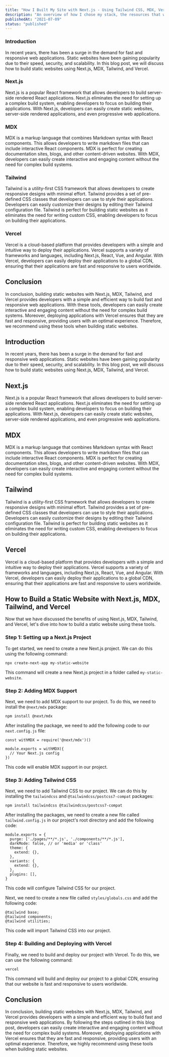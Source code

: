 ```yaml
---
title: "How I Built My Site with Next.js - Using Tailwind CSS, MDX, Vercel"
description: "An overview of how I chose my stack, the resources that were helpful, and my design and content decisions."
publishedAt: "2021-07-09"
status: "published"
---
```


### Introduction

In recent years, there has been a surge in the demand for fast and responsive web applications. Static websites have been gaining popularity due to their speed, security, and scalability. In this blog post, we will discuss how to build static websites using Next.js, MDX, Tailwind, and Vercel.

### Next.js

Next.js is a popular React framework that allows developers to build server-side rendered React applications. Next.js eliminates the need for setting up a complex build system, enabling developers to focus on building their applications. With Next.js, developers can easily create static websites, server-side rendered applications, and even progressive web applications.

### MDX

MDX is a markup language that combines Markdown syntax with React components. This allows developers to write markdown files that can include interactive React components. MDX is perfect for creating documentation sites, blogs, and other content-driven websites. With MDX, developers can easily create interactive and engaging content without the need for complex build systems.

### Tailwind

Tailwind is a utility-first CSS framework that allows developers to create responsive designs with minimal effort. Tailwind provides a set of pre-defined CSS classes that developers can use to style their applications. Developers can easily customize their designs by editing their Tailwind configuration file. Tailwind is perfect for building static websites as it eliminates the need for writing custom CSS, enabling developers to focus on building their applications.

### Vercel

Vercel is a cloud-based platform that provides developers with a simple and intuitive way to deploy their applications. Vercel supports a variety of frameworks and languages, including Next.js, React, Vue, and Angular. With Vercel, developers can easily deploy their applications to a global CDN, ensuring that their applications are fast and responsive to users worldwide.

## Conclusion

In conclusion, building static websites with Next.js, MDX, Tailwind, and Vercel provides developers with a simple and efficient way to build fast and responsive web applications. With these tools, developers can easily create interactive and engaging content without the need for complex build systems. Moreover, deploying applications with Vercel ensures that they are fast and responsive, providing users with an optimal experience. Therefore, we recommend using these tools when building static websites.

## Introduction

In recent years, there has been a surge in the demand for fast and responsive web applications. Static websites have been gaining popularity due to their speed, security, and scalability. In this blog post, we will discuss how to build static websites using Next.js, MDX, Tailwind, and Vercel.

## Next.js

Next.js is a popular React framework that allows developers to build server-side rendered React applications. Next.js eliminates the need for setting up a complex build system, enabling developers to focus on building their applications. With Next.js, developers can easily create static websites, server-side rendered applications, and even progressive web applications.

## MDX

MDX is a markup language that combines Markdown syntax with React components. This allows developers to write markdown files that can include interactive React components. MDX is perfect for creating documentation sites, blogs, and other content-driven websites. With MDX, developers can easily create interactive and engaging content without the need for complex build systems.

## Tailwind

Tailwind is a utility-first CSS framework that allows developers to create responsive designs with minimal effort. Tailwind provides a set of pre-defined CSS classes that developers can use to style their applications. Developers can easily customize their designs by editing their Tailwind configuration file. Tailwind is perfect for building static websites as it eliminates the need for writing custom CSS, enabling developers to focus on building their applications.

## Vercel

Vercel is a cloud-based platform that provides developers with a simple and intuitive way to deploy their applications. Vercel supports a variety of frameworks and languages, including Next.js, React, Vue, and Angular. With Vercel, developers can easily deploy their applications to a global CDN, ensuring that their applications are fast and responsive to users worldwide.

## How to Build a Static Website with Next.js, MDX, Tailwind, and Vercel

Now that we have discussed the benefits of using Next.js, MDX, Tailwind, and Vercel, let's dive into how to build a static website using these tools.

### Step 1: Setting up a Next.js Project

To get started, we need to create a new Next.js project. We can do this using the following command:

```
npx create-next-app my-static-website

```

This command will create a new Next.js project in a folder called `my-static-website`.

### Step 2: Adding MDX Support

Next, we need to add MDX support to our project. To do this, we need to install the `@next/mdx` package:

```
npm install @next/mdx

```

After installing the package, we need to add the following code to our `next.config.js` file:

```
const withMDX = require('@next/mdx')()

module.exports = withMDX({
  // Your Next.js config
})

```

This code will enable MDX support in our project.

### Step 3: Adding Tailwind CSS

Next, we need to add Tailwind CSS to our project. We can do this by installing the `tailwindcss` and `@tailwindcss/postcss7-compat` packages:

```
npm install tailwindcss @tailwindcss/postcss7-compat

```

After installing the packages, we need to create a new file called `tailwind.config.js` in our project's root directory and add the following code:

```
module.exports = {
  purge: ['./pages/**/*.js', './components/**/*.js'],
  darkMode: false, // or 'media' or 'class'
  theme: {
    extend: {},
  },
  variants: {
    extend: {},
  },
  plugins: [],
}

```

This code will configure Tailwind CSS for our project.

Next, we need to create a new file called `styles/globals.css` and add the following code:

```
@tailwind base;
@tailwind components;
@tailwind utilities;

```

This code will import Tailwind CSS into our project.

### Step 4: Building and Deploying with Vercel

Finally, we need to build and deploy our project with Vercel. To do this, we can use the following command:

```
vercel

```

This command will build and deploy our project to a global CDN, ensuring that our website is fast and responsive to users worldwide.

## Conclusion

In conclusion, building static websites with Next.js, MDX, Tailwind, and Vercel provides developers with a simple and efficient way to build fast and responsive web applications. By following the steps outlined in this blog post, developers can easily create interactive and engaging content without the need for complex build systems. Moreover, deploying applications with Vercel ensures that they are fast and responsive, providing users with an optimal experience. Therefore, we highly recommend using these tools when building static websites.
